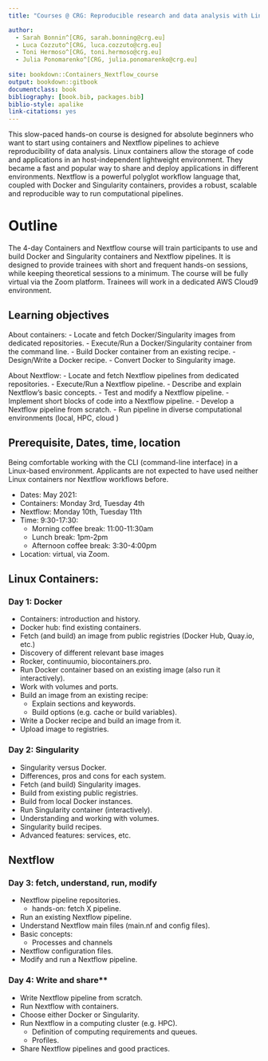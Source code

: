 ```yaml
--- 
title: "Courses @ CRG: Reproducible research and data analysis with Linux containers and Nextflow pipelines"

author:
  - Sarah Bonnin^[CRG, sarah.bonning@crg.eu]
  - Luca Cozzuto^[CRG, luca.cozzuto@crg.eu]
  - Toni Hermoso^[CRG, toni.hermoso@crg.eu]
  - Julia Ponomarenko^[CRG, julia.ponomarenko@crg.eu]
  
site: bookdown::Containers_Nextflow_course
output: bookdown::gitbook
documentclass: book
bibliography: [book.bib, packages.bib]
biblio-style: apalike
link-citations: yes
---
```

 
This slow-paced hands-on course is designed for absolute beginners who want to start using containers and Nextflow pipelines to achieve reproducibility of data analysis. Linux containers allow the storage of code and applications in an host-independent lightweight environment. They became a fast and popular way to share and deploy applications in different environments. Nextflow is a powerful polyglot workflow language that, coupled with Docker and Singularity containers, provides a robust, scalable and reproducible way to run computational pipelines.


# Outline
The 4-day Containers and Nextflow course will train participants to use and build Docker and Singularity containers and Nextflow pipelines.
It is designed to provide trainees with short and frequent hands-on sessions, while keeping theoretical sessions to a minimum.
The course will be fully virtual via the Zoom platform.
Trainees will work in a dedicated AWS Cloud9 environment.


## Learning objectives
About containers:
- Locate and fetch Docker/Singularity images from dedicated repositories.
- Execute/Run a Docker/Singularity container from the command line.
- Build Docker container from an existing recipe.
- Design/Write a Docker recipe.
- Convert Docker to Singularity image.

About Nextflow:
- Locate and fetch Nextflow pipelines from dedicated repositories.
- Execute/Run a Nextflow pipeline.
- Describe and explain Nextflow's basic concepts.
- Test and modify a Nextflow pipeline.
- Implement short blocks of code into a Nextflow pipeline.
- Develop a Nextflow pipeline from scratch.
- Run pipeline in diverse computational environments (local, HPC, cloud )

## Prerequisite, Dates, time, location
Being comfortable working with the CLI (command-line interface) in a Linux-based environment. 
Applicants are not expected to have used neither Linux containers nor Nextflow workflows before.

- Dates: May 2021: 
 - Containers: Monday 3rd, Tuesday 4th
 - Nextflow: Monday 10th, Tuesday 11th
- Time: 9:30-17:30:
  - Morning coffee break: 11:00-11:30am
  - Lunch break: 1pm-2pm 
  - Afternoon coffee break: 3:30-4:00pm
- Location: virtual, via Zoom.

## Linux Containers:
### Day 1: Docker
- Containers: introduction and history.
- Docker hub: find existing containers.
- Fetch (and build) an image from public registries (Docker Hub, Quay.io, etc.)
 - Discovery of different relevant base images
  - Rocker, continuumio, biocontainers.pro.
- Run Docker container based on an existing image (also run it interactively).
- Work with volumes and ports.
- Build an image from an existing recipe:
  - Explain sections and keywords.
  - Build options (e.g. cache or build variables).
- Write a Docker recipe and build an image from it.
- Upload image to registries.

### Day 2: Singularity
- Singularity versus Docker.
 - Differences, pros and cons for each system. 
- Fetch (and build) Singularity images.
 - Build from existing public registries.
 - Build from local Docker instances.
- Run Singularity container (interactively).
- Understanding and working with volumes.
- Singularity build recipes.
- Advanced features: services, etc.

## Nextflow
### Day 3: fetch, understand, run, modify
- Nextflow pipeline repositories.
  - hands-on: fetch X pipeline.
- Run an existing Nextflow pipeline.
- Understand Nextflow main files (main.nf and config files).
- Basic concepts:
  - Processes and channels
- Nextflow configuration files.
- Modify and run a Nextflow pipeline.

### Day 4: Write and share**
- Write Nextflow pipeline from scratch.
- Run Nextflow with containers.
- Choose either Docker or Singularity.
- Run Nextflow in a computing cluster (e.g. HPC).
  - Definition of computing requirements and queues.
  - Profiles.
- Share Nextflow pipelines and good practices. 





